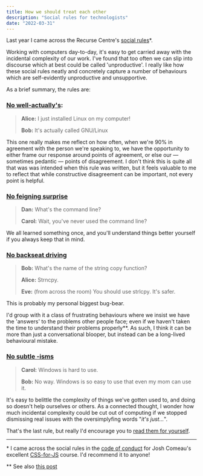 ```yaml
---
title: How we should treat each other
description: "Social rules for technologists"
date: "2022-03-31"
---
```


Last year I came across the Recurse Centre's [social rules](https://www.recurse.com/social-rules)\*.

Working with computers day-to-day, it's easy to get carried away with the incidental complexity of our work. I've found that too often we can slip into discourse which at best could be called 'unproductive'. I really like how these social rules neatly and concretely capture a number of behaviours which are self-evidently unproductive and unsupportive.

As a brief summary, the rules are:

### [No well-actually's](https://www.recurse.com/social-rules#no-well-actuallys):

> **Alice:** I just installed Linux on my computer!
>
> **Bob:** It's actually called GNU/Linux

This one really makes me reflect on how often, when we're 90% in agreement with the person we're speaking to, we have the opportunity to either frame our response around points of agreement, or else our — sometimes pedantic — points of disagreement. I don't think this is quite all that was was intended when this rule was written, but it feels valuable to me to reflect that while constructive disagreement can be important, not every point is helpful.

### [No feigning surprise](https://www.recurse.com/social-rules#no-feigning-surprise)

> **Dan:** What's the command line?
>
> **Carol:** Wait, you've never used the command line?

We all learned something once, and you'll understand things better yourself if you always keep that in mind.

### [No backseat driving](https://www.recurse.com/social-rules#no-backseat-driving)

> **Bob:** What's the name of the string copy function?
>
> **Alice:** Strncpy.
>
> **Eve:** (from across the room) You should use strlcpy. It's safer.

This is probably my personal biggest bug-bear.

I'd group with it a class of frustrating behaviours where we insist we have the 'answers' to the problems other people face; even if we haven't taken the time to understand their problems properly\*\*. As such, I think it can be more than just a conversational blooper, but instead can be a long-lived behavioural mistake.

### [No subtle -isms](https://www.recurse.com/social-rules#no-subtle-isms)

> **Carol:** Windows is hard to use.
>
> **Bob:** No way. Windows is so easy to use that even my mom can use it.

It's easy to belittle the complexity of things we've gotten used to, and doing so doesn't help ourselves or others. As a connected thought, I wonder how much incidental complexity could be cut out of computing if we stopped dismissing real issues with the oversimplyfing words "_it's just..._".

That's the last rule, but really I'd encourage you to [read them for yourself](https://www.recurse.com/social-rules).

---

\* I came across the social rules in the [code of conduct](https://courses.joshwcomeau.com/code-of-conduct) for Josh Comeau's excellent [CSS-for-JS](https://css-for-js.dev/) course. I'd recommend it to anyone!

\*\* See also [this post](/posts/2021-11-30-vision-and-decisions)
